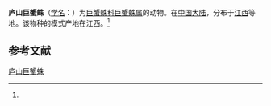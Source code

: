 {{Speciesbox
| name = 庐山巨蟹蛛
| status = 
| status_system = 
| image = 
| genus = Heteropoda
| species = lushanensis
| authority = (Wang, 1990)<ref name='id14454'>{{cite web| url =http://www.bioinfo.cn/db05/BjdwSpecies.php?action=view&id=14454| title =庐山巨蟹蛛| work =《中国动物物种编目数据库》| publisher =中国科学院微生物研究所| author =中国科学院动物研究所| accessdate =2009-04-28| deadurl =yes| archiveurl =https://web.archive.org/web/20160305073122/http://www.bioinfo.cn/db05/BjdwSpecies.php?action=view&id=14454| archivedate =2016-03-05}}</ref>
}}

'''庐山巨蟹蛛'''（[[学名|学名]]：{{lang|la|''Heteropoda lushanensis''}}）为[[巨蟹蛛科|巨蟹蛛科]][[巨蟹蛛属|巨蟹蛛属]]的动物。在[[中国大陆|中国大陆]]，分布于[[江西|江西]]等地。该物种的模式产地在江西。<ref name='id14454'/>

== 参考文献 ==
{{reflist}}

{{Wikispecies|Heteropoda lushanensis}}

[[Category:巨蟹蛛属|庐山巨蟹蛛]]


{{蜘蛛小作品}}
